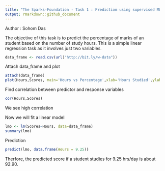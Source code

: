 ---
title: "The Sparks-Foundation - Task 1 : Prediction using supervised ML"
output: rmarkdown::github_document
---
Author : Sohom Das

The objective of this task is to predict the percentage of marks of an student based on the number of study hours. This is a simple linear regression task as it involves just two variables.

```{r}
data_frame <- read.csv(url("http://bit.ly/w-data"))
```

Attach data_frame and plot

```{r}
attach(data_frame)
plot(Hours,Scores, main='Hours vs Percentage',xlab='Hours Studied',ylab='Percentage Score',cex=2,pch=20)
```

Find correlation between predictor and response variables

```{r}
cor(Hours,Scores)
```
We see high correlation

Now we will fit a linear model

```{r}
lmo <- lm(Scores~Hours, data=data_frame)
summary(lmo)
```

Prediction

```{r}
predict(lmo, data.frame(Hours = 9.25))
```

Therfore, the predicted score if a student studies for 9.25 hrs/day is about 92.90.